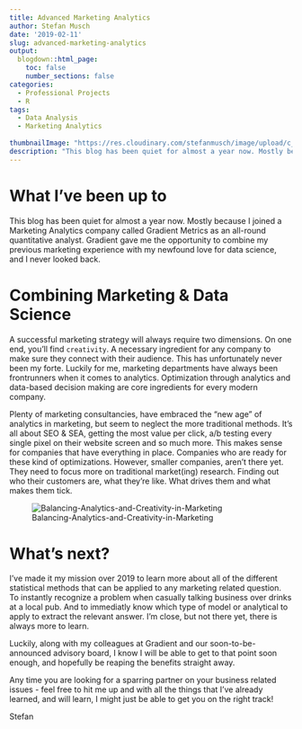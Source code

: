 ```yaml
---
title: Advanced Marketing Analytics
author: Stefan Musch
date: '2019-02-11'
slug: advanced-marketing-analytics
output:
  blogdown::html_page:
    toc: false
    number_sections: false
categories:
  - Professional Projects
  - R
tags:
  - Data Analysis
  - Marketing Analytics
  
thumbnailImage: "https://res.cloudinary.com/stefanmusch/image/upload/c_lpad,h_342,w_322/v1549877864/thumbnail/MktResearch_2.png"
description: "This blog has been quiet for almost a year now. Mostly because I joined a Marketing Analytics company called Gradient Metrics as an all-round quantitative analyst. Gradient gave me the opportunity to combine my previous marketing experience with my newfound love for data science, and I never looked back."
---
```


# What I've been up to

This blog has been quiet for almost a year now. Mostly because I joined a Marketing Analytics company called Gradient Metrics as an all-round quantitative analyst. Gradient gave me the opportunity to combine my previous marketing experience with my newfound love for data science, and I never looked back.

# Combining Marketing & Data Science

A successful marketing strategy will always require two dimensions. On one end, you'll find `creativity`. A necessary ingredient for any company to make sure they connect with their audience. This has unfortunately never been my forte. Luckily for me, marketing departments have always been frontrunners when it comes to analytics. Optimization through analytics and data-based decision making are core ingredients for every modern company. 

Plenty of marketing consultancies, have embraced the "new age" of analytics in marketing, but seem to neglect the more traditional methods. It's all about SEO & SEA, getting the most value per click, a/b testing every single pixel on their website screen and so much more. This makes sense for companies that have everything in place. Companies who are ready for these kind of optimizations. However, smaller companies, aren't there yet. They need to focus more on traditional market(ing) research. Finding out who their customers are, what they're like. What drives them and what makes them tick. 

![Balancing-Analytics-and-Creativity-in-Marketing](https://res.cloudinary.com/stefanmusch/image/upload/c_scale,h_1000,w_2500/v1549880075/Regular/Balancing-Analytics-and-Creativity-in-Marketing.jpg)

# What's next?


I've made it my mission over 2019 to learn more about all of the different statistical methods that can be applied to any marketing related question. To instantly recognize a problem when casually talking business over drinks at a local pub. And to immediatly know which type of model or analytical to apply to extract the relevant answer. I'm close, but not there yet, there is always more to learn.

Luckily, along with my colleagues at Gradient and our soon-to-be-announced advisory board, I know I will be able to get to that point soon enough, and hopefully be reaping the benefits straight away.

Any time you are looking for a sparring partner on your business related issues - feel free to hit me up and with all the things that I've already learned, and will learn, I might just be able to get you on the right track!

Stefan
